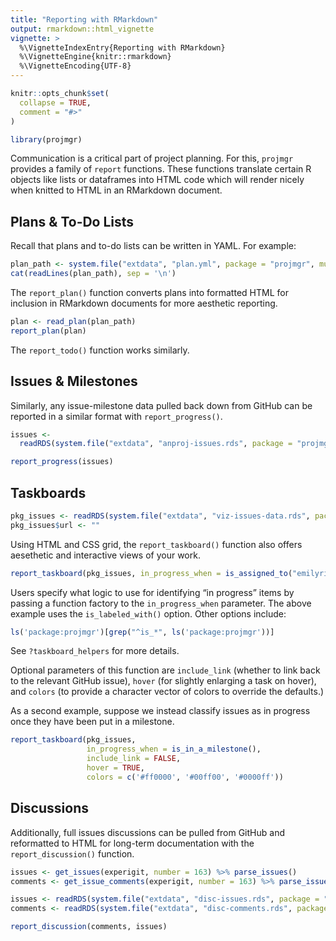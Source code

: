 ```yaml
---
title: "Reporting with RMarkdown"
output: rmarkdown::html_vignette
vignette: >
  %\VignetteIndexEntry{Reporting with RMarkdown}
  %\VignetteEngine{knitr::rmarkdown}
  %\VignetteEncoding{UTF-8}
---
```


```r
knitr::opts_chunk$set(
  collapse = TRUE,
  comment = "#>"
)

library(projmgr)
```

Communication is a critical part of project planning. For this, `projmgr` provides a family of `report` functions. These functions translate certain R objects like lists or dataframes into HTML code which will render nicely when knitted to HTML in an RMarkdown document.

## Plans & To-Do Lists

Recall that plans and to-do lists can be written in YAML. For example:

```r
plan_path <- system.file("extdata", "plan.yml", package = "projmgr", mustWork = TRUE)
cat(readLines(plan_path), sep = '\n')
```

The `report_plan()` function converts plans into formatted HTML for inclusion in RMarkdown documents for more aesthetic reporting.

```r
plan <- read_plan(plan_path)
report_plan(plan)
```

The `report_todo()` function works similarly.

## Issues & Milestones

Similarly, any issue-milestone data pulled back down from GitHub can be reported in a similar format with `report_progress()`.

```r
issues <- 
  readRDS(system.file("extdata", "anproj-issues.rds", package = "projmgr", mustWork = TRUE))
```

```r
report_progress(issues)
```

## Taskboards

```r
pkg_issues <- readRDS(system.file("extdata", "viz-issues-data.rds", package = "projmgr", mustWork = TRUE))
pkg_issues$url <- ""
```

Using HTML and CSS grid, the `report_taskboard()` function also offers aesethetic and interactive views of your work.

```r
report_taskboard(pkg_issues, in_progress_when = is_assigned_to("emilyriederer"))
```

Users specify what logic to use for identifying "in progress" items by passing a function factory to the `in_progress_when` parameter. The above example uses the `is_labeled_with()` option. Other options include:

```r
ls('package:projmgr')[grep("^is_*", ls('package:projmgr'))]
```

See `?taskboard_helpers` for more details.

Optional parameters of this function are `include_link` (whether to link back to the relevant GitHub issue), `hover` (for slightly enlarging a task on hover), and `colors` (to provide a character vector of colors to override the defaults.) 

As a second example, suppose we instead classify issues as in progress once they have been put in a milestone.

```r
report_taskboard(pkg_issues, 
                 in_progress_when = is_in_a_milestone(),
                 include_link = FALSE,
                 hover = TRUE,
                 colors = c('#ff0000', '#00ff00', '#0000ff'))
```

## Discussions

Additionally, full issues discussions can be pulled from GitHub and reformatted to HTML for long-term documentation with the `report_discussion()` function.

```r
issues <- get_issues(experigit, number = 163) %>% parse_issues()
comments <- get_issue_comments(experigit, number = 163) %>% parse_issue_comments()
```

```r
issues <- readRDS(system.file("extdata", "disc-issues.rds", package = "projmgr", mustWork = TRUE))
comments <- readRDS(system.file("extdata", "disc-comments.rds", package = "projmgr", mustWork = TRUE))
```

```r
report_discussion(comments, issues)
```

